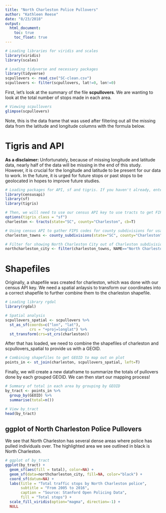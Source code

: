 ```yaml
---
title: "North Charleston Police Pullovers"
author: "Kathleen Reese"
date: "8/23/2018"
output:
  html_document:
    toc: true
    toc_float: true
---
```


```r

# Loading libraries for viridis and scales
library(viridis)
library(scales)

# Loading tidyverse and necessary packages
library(tidyverse)
scpullovers <- read_csv("SC-clean.csv")
scpullovers <- filter(scpullovers, lat!=0, lon!=0)
```

First, let's look at the summary of the file **scpullovers**. We are wanting to look at the total number of stops made in each area. 

```r

# Viewing scpullovers
glimpse(scpullovers)
```

Note, this is the data frame that was used after filtering out all the missing data from the latitude and longitude columns with the formula below.

# Tigris and API

**As a disclaimer:** Unfortunately, because of missing longitude and latitude data, nearly half of the data will be missing in the end of this study. However, it is crucial for the longitude and latitude to be present for our data to work. In the future, it is urged for future stops or past stops to be geolocated in hopes to improve future studies.

```r

# Loading packages for API, sf and tigris. If you haven't already, enter your API code by typing census_api_key("ENTER YOUR KEY HERE").
library(censusapi)
library(sf)
library(tigris)

# Then, we will need to use our census API key to use tracts to get FIPS codes.
options(tigris_class = "sf")
charleston <- tracts(state="SC", county="Charleston", cb=T)
```

```r

# Using census API to gather FIPS codes for county subdivisions for usage for map
charleston_towns <- county_subdivisions(state="SC", county="Charleston", cb=T)
```

```r

# Filter for showing North Charleston City out of Charleston subdivision
northcharleston_city <- filter(charleston_towns, NAME=="North Charleston")
```

# Shapefiles

Originally, a shapefile was created for charleston, which was done with our census API key. We need a spatial anlaysis to transform our coordinates into a correct shapefile to further combine them to the charleston shapefile.

```r

# Loading library rgdal
library(rgdal)

# Spatial analysis
scpullovers_spatial <- scpullovers %>%
  st_as_sf(coords=c("lon", "lat"),
           crs = "+proj=longlat") %>%
  st_transform(crs=st_crs(charleston))
```

After that has loaded, we need to combine the shapefiles of charleston and scpullovers_spatial to provide us with a GEOID.

```r

# Combining shapefiles to get GEOID to map out on plot
points_in <- st_join(charleston, scpullovers_spatial, left=T)
```

Finally, we will create a new dataframe to summarize the totals of pullovers done by each grouped GEOID. We can then start our mapping process!

```r

# Summary of total in each area by grouping by GEOID
by_tract <- points_in %>%
  group_by(GEOID) %>%
  summarise(total=n())

# View by_tract
head(by_tract)
```

## ggplot of North Charleston Police Pullovers

We see that North Charleston has several dense areas where police has pulled individuals over. The highlighted area we see outlined in black is North Charleston.

```r

# ggplot of by_tract 
ggplot(by_tract) +
  geom_sf(aes(fill = total), color=NA) +
  geom_sf(data=northcharleston_city, fill=NA, color="black") +
  coord_sf(datum=NA) +
  labs(title = "Total traffic stops by North Charleston police",
       subtitle = "From 2005 to 2016",
       caption = "Source: Stanford Open Policing Data",
       fill = "Total stops") +
  scale_fill_viridis(option="magma", direction=-1) +
  NULL
```

